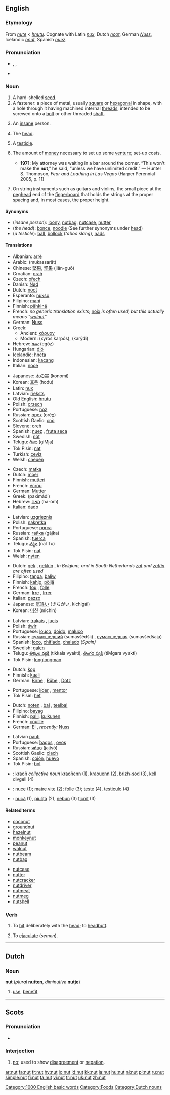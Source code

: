 {{wikipedia}}

==English==

===Etymology===
From {{ME.}} ''[[nute]]'' < {{OE.}} ''[[hnutu]]''. Cognate with Latin ''[[nux]]'', Dutch ''[[noot]]'', German ''[[Nuss]]'', Icelandic ''[[hnut]]'', Spanish ''[[nuez]]''.

===Pronunciation===
*{{enPR|nŭt}}, {{IPA|/nʌt/}}, {{SAMPA|/nVt/}}
*{{audio|en-us-nut.ogg|Audio (US)}}
*:{{rhymes|ʌt}}

===Noun===
{{en-noun}}

# A hard-shelled [[seed]].
# A fastener: a piece of metal, usually [[square]] or [[hexagonal]] in shape, with a hole through it having machined internal [[threads]], intended to be screwed onto a [[bolt]] or other threaded [[shaft]].
# {{informal}} An [[insane]] person.
# {{slang}} The [[head]].
# {{context|vulgarity|slang|rarely used in the singular}} A [[testicle]].
# {{context|US|slang}} The amount of [[money]] necessary to set up some [[venture]]; set-up costs.
#*'''1971''': My attorney was waiting in a bar around the corner.  “This won't make the '''nut''',” he said, “unless we have unlimited credit.” — Hunter S. Thompson, ''Fear and Loathing in Las Vegas'' (Harper Perennial 2005, p. 11)
# {{musical instruments}} On string instruments such as guitars and violins, the small piece at the [[peghead]] end of the [[fingerboard]] that holds the strings at the proper spacing and, in most cases, the proper height. 

====Synonyms====
*(''insane person''): [[loony]], [[nutbag]], [[nutcase]], [[nutter]]
*(''the head''): [[bonce]], [[noodle]] (See further synonyms under [[head]])
*(''a testicle''): [[ball]], [[bollock]] (''taboo slang''), [[nads]]

====Translations====
{{trans-top|seed}}
*Albanian: [[arrë]]
*Arabic: {{ARchar|[[مكسرات]]}} (mukassarāt)
*Chinese: [[堅果]], [[坚果]] (jiān-guǒ)
*Croatian: [[orah]]
*Czech: [[ořech]] {{m}}
*Danish: [[Nød]]
*Dutch: [[noot]] {{f}}
*Esperanto: [[nukso]]
*Filipino: [[mani]]
*Finnish: [[pähkinä]]
*French: ''no generic translation exists''; [[noix]] {{f}} ''is often used, but this actually means “[[walnut]]”''
*German: [[Nuss]] {{f}}
*Greek:
**Ancient: [[κάρυον]] {{n}}
**Modern: {{t|el|ξυρός καρπός|m|}} (xyrós karpós), {{t|el|καρύδι|n|}} (karýdi)
*Hebrew: [[אגוז]] (egóz) {{m}}
*Hungarian: [[dió]]
*Icelandic: [[hneta]] {{f}}
*Indonesian: [[kacang]]
*Italian: [[noce]] {{f}}
{{trans-mid}}
*Japanese: [[木の実]] (konomí)
*Korean: [[호두]] (hodu)
*Latin: [[nux]] {{f}}
*Latvian: [[rieksts]] {{m}}
*Old English: [[hnutu]] {{f}}
*Polish: [[orzech]] {{m}}
*Portuguese: [[noz]] {{f}}
*Russian: [[орех]] (oréχ) {{m}}
*Scottish Gaelic: [[cnò]] {{f}}
*Slovene: [[oreh]]
*Spanish: [[nuez]] {{f}}, [[fruta seca]] {{f}}
*Swedish: [[nöt]]
*Telugu: [[గింజ]] (giMja)
*Tok Pisin: [[nat]]
*Turkish: [[ceviz]]
*Welsh: [[cneuen]] {{f}}
{{trans-bottom}}

{{trans-top|that fits on a bolt}}
*Czech: [[matka]] {{f}}
*Dutch: [[moer]] {{f}}
*Finnish: [[mutteri]]
*French: [[écrou]] {{m}}
*German: [[Mutter]] {{f}}
*Greek: {{t|el|παξιμάδι|n|}} (paximádi)
*Hebrew: [[האם]] (ha-óm)
*Italian: [[dado]] {{m}}
{{trans-mid}}
*Latvian: [[uzgrieznis]] {{m}}
*Polish: [[nakrętka]] {{f}} 
*Portuguese: [[porca]] {{f}}
*Russian: [[гайка]] (gájka) {{f}}
*Spanish: [[tuerca]] {{f}}
*Telugu: [[నట్టు]] (naTTu)
*Tok Pisin: [[nat]]
*Welsh: [[nyten]]
{{trans-bottom}}

{{trans-top|informal: insane person}}
*Dutch: [[gek]] {{m}}, [[gekkin]] {{f}}, ''In Belgium, and in South Netherlands [[zot]] {{m}} and [[zottin]] {{f}} are often used''
*Filipino: [[tanga]], [[baliw]]
*Finnish: [[kahjo]], [[pöljä]]
*French: [[fou]] {{m}}, [[folle]] {{f}}
*German: [[Irre]] {{mf}}, [[Irrer]] {{m}}
*Italian: [[pazzo]]
*Japanese: [[気違い]] (きちがい, kichigái)
*Korean: [[미친]] (michin)
{{trans-mid}}
*Latvian: [[trakais]] {{m}}, [[jucis]] {{m}}
*Polish: [[świr]] {{m}} 
*Portuguese: [[louco]], [[doido]], [[maluco]]
*Russian: [[сумасшедший]] (sumasšédšij) {{m}}, [[сумасшедшая]] (sumasšédšaja) {{f}}
*Spanish: [[loco]], [[chiflado]], [[chalado]] ''(Spain)''
*Swedish: [[galen]]
*Telugu: [[తిక్కల వ్యక్తి]] (tikkala vyakti), [[తింగర వ్యక్తి]] (tiMgara vyakti)
*Tok Pisin: [[longlongman]]
{{trans-bottom}}

{{trans-top|slang: the head}}
*Dutch: [[kop]]
*Finnish: [[kaali]]
*German: [[Birne]] {{f}}, [[Rübe]] {{f}}, [[Dötz]] {{m}}
{{trans-mid}}
*Portuguese: [[líder]] {{m}}, [[mentor]] {{m}}
*Tok Pisin: [[het]]
{{trans-bottom}}

{{trans-top|slang: testicle}}
*Dutch: [[noten]] {{mpl}} <!--Never heard this before-->, [[bal]] {{m}}, [[teelbal]] {{m}}
*Filipino: [[bayag]] 
*Finnish: [[palli]], [[kulkunen]]
*French: [[couille]] {{f}}
*German: [[Ei]] {{n}}, ''recently:'' [[Nuss]] {{f}}
{{trans-mid}}
*Latvian [[pauti]] {{m}} {{p}}
*Portuguese: [[bagos]] {{m}} {{p}}, [[ovos]] {{m}} {{p}}
*Russian: [[яйцо]] (jajtsó) {{n}}
*Scottish Gaelic: [[clach]] {{f}}
*Spanish: [[cojón]], [[huevo]]
*Tok Pisin: [[bol]]
{{trans-bottom}}

{{checktrans}}
{{trans-top|Translations to be categorised}}
*{{ttbc|Breton}}: [[kraoñ]] ''collective noun'' [[kraoñenn]] {{f}} (1), [[kraouenn]] {{f}} (2), [[brizh-sod]] (3), [[kell]] {{f}} divgell {{p}} (4)
*{{ttbc|Interlingua}}: [[nuce]] (1); [[matre vite]] (2); [[folle]] (3); [[teste]] (4), [[testiculo]] (4)
{{trans-mid}}
*{{ttbc|Romanian}}: [[nucă]] {{f}} (1), [[piuliţă]] {{f}} (2), [[nebun]] {{m}} (3) [[ţicnit]] {{m}} (3)
{{trans-bottom}}

====Related terms====
{{rel-top|terms related to the noun "nut"}}
*[[coconut]]
*[[groundnut]]
*[[hazelnut]]
*[[monkeynut]]
*[[peanut]]
*[[walnut]]
*[[nutbeam]]
*[[nutbag]]
{{rel-mid}}
*[[nutcase]]
*[[nutter]]
*[[nutcracker]]
*[[nutdriver]]
*[[nutmeat]]
*[[nutmeg]]
*[[nutshell]]
{{rel-bottom}}

===Verb===
{{en-verb|nut|t|ed}}

# {{context|transitive|slang}} To [[hit]] deliberately with the [[head]]; to [[headbutt]].
# {{context|intransitive|slang}} To [[ejaculate]] (''semen'').

[[Category:1000 English basic words]]
[[Category:Foods]]

----

==Dutch==

===Noun===
'''nut''' {{n}} (''plural'' '''[[nutten]]''', ''diminutive'' '''[[nutje]]''')

# [[use]], [[benefit]]

[[Category:Dutch nouns]]

----

==Scots==

===Pronunciation===
*{{IPA|/nʌʔ/}}

===Interjection===
{{sco-intj}}

# {{South Scots}} [[no]]; used to show [[disagreement]] or [[negation]].

[[ar:nut]]
[[fa:nut]]
[[fr:nut]]
[[hy:nut]]
[[io:nut]]
[[id:nut]]
[[kk:nut]]
[[la:nut]]
[[hu:nut]]
[[nl:nut]]
[[pl:nut]]
[[ru:nut]]
[[simple:nut]]
[[fi:nut]]
[[ta:nut]]
[[vi:nut]]
[[tr:nut]]
[[uk:nut]]
[[zh:nut]]